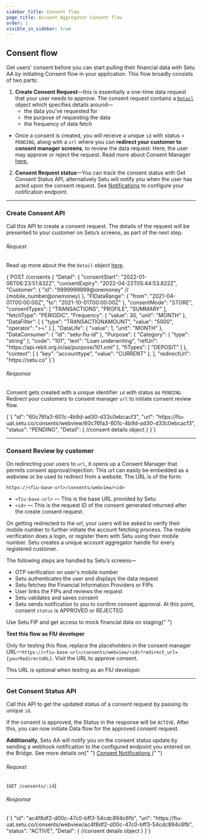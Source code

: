 ```yaml
---
sidebar_title: Consent flow
page_title: Account Aggregator Consent flow
order: 1
visible_in_sidebar: true
---
```


## Consent flow

Get users' consent before you can start pulling their financial data with Setu AA by initiating Consent flow in your application. This flow broadly consists of two parts:

1.  **Create Consent Request**—this is essentially a one-time data request that your user needs to approve. The consent request contains a [`Detail`](%28/data/account-aggregator/consent-object%29) object which specifies details around—
    - the data you’ve requested for
    - the purpose of requesting the data
    - the frequency of data fetch

- Once a consent is created, you will receive a unique `id` with status = `PENDING`, along with a `url` where you can **redirect your customer to consent manager screens**, to review the data request. Here, the user may approve or reject the request. Read more about Consent Manager [here.](https://staging.docs.setu.co/data/account-aggregator/consent-manager)

2. **Consent Request status**—You can track the consent status with Get Consent Status API, alternatively Setu will notify you when the user has acted upon the consent request. See [Notifications](/data/account-aggregator/api-integration/notifications) to configure your notification endpoint.

<hr class="primary" />

### Create Consent API

Call this API to create a consent request. The details of the request will be presented to your customer on Setu’s screens, as part of the next step.

###### Request

Read up more about the the `Detail` object <a href="/data/account-aggregator/consent-object" target="_blank">here</a>.

<CodeBlockWithCopy language="json">
  {`POST /consents
{
    "Detail": {
        "consentStart": "2022-01-06T06:23:51.832Z",
        "consentExpiry": "2022-04-23T05:44:53.822Z",
        "Customer": {
            "id": "9999999999@onemoney" // {mobile_number@onemoney}
        },
        "FIDataRange": {
            "from": "2021-04-01T00:00:00Z",
            "to": "2021-10-01T00:00:00Z"
        },
        "consentMode": "STORE",
        "consentTypes": [
            "TRANSACTIONS",
            "PROFILE",
            "SUMMARY"
        ],
        "fetchType": "PERIODIC",
        "Frequency": {
            "value": 30,
            "unit": "MONTH"
        },
        "DataFilter": [
            {
                "type": "TRANSACTIONAMOUNT",
                "value": "5000",
                "operator": ">="
            }
        ],
        "DataLife": {
            "value": 1,
            "unit": "MONTH"
        },
        "DataConsumer": {
            "id": "setu-fiu-id"
        },
        "Purpose": {
            "Category": {
                "type": "string"
            },
            "code": "101",
            "text": "Loan underwriting",
            "refUri": "https://api.rebit.org.in/aa/purpose/101.xml"
        },
        "fiTypes": [
            "DEPOSIT"
        ]
    },
    "context": 
    [
      {
        "key": "accounttype",
        "value": "CURRENT"
      },
    ],
    "redirectUrl": "https://setu.co"
}`}
</CodeBlockWithCopy>

###### Response

Consent gets created with a unique identifier `id` with status as `PENDING`. Redirect your customers to consent manager `url` to initiate consent review flow.

<CodeBlockWithCopy language="json">
  {`{
    "id": "60c76fa3-601c-4b9d-ad30-d33c0ebcacf3",
    "url": "https://fiu-uat.setu.co/consents/webview/60c76fa3-601c-4b9d-ad30-d33c0ebcacf3",
    "status": "PENDING",
    "Detail": {
      //consent details object
}
}`}
</CodeBlockWithCopy>

<hr class="primary" />

### Consent Review by customer

On redirecting your users to `url`, it opens up a Consent Manager that permits consent approval/rejection. This url can easily be embedded as a webview or be used to redirect from a website. The URL is of the form:

`https://<fiu-base-url>/consents/webview/<id>`

- `<fiu-base-url>` — This is the base URL provided by Setu.
- `<id>` — This is the request ID of the consent generated returned after the create consent request.

On getting redirected to the url, your users will be asked to verify their mobile number to further initiate the account fetching process. The mobile verification does a login, or register them with Setu using their mobile number. Setu creates a unique account aggregator handle for every registered customer.

The following steps are handled by Setu’s screens—

- OTP verification on user's mobile number
- Setu authenticates the user and displays the data request
- Setu fetches the Financial Information Providers or FIPs
- User links the FIPs and reviews the request
- Setu validates and saves consent
- Setu sends notification to you to confirm consent approval. At this point, consent `status` is APPROVED or REJECTED

<Callout type="tip">
  Use Setu FIP and get access to mock financial data on staging{" "}
</Callout>

<br />

**Test this flow as FIU developer**

Only for testing this flow, replace the placeholders in the consent manager URL—`https://<fiu-base-url>/consents/webview/<id>?redirect_url={yourRedirectURL}`. Visit the URL to approve consent.

<Callout type="tip">
  This URL is optional when testing as an FIU developer.
</Callout>

<br />

<hr class="primary" />

### Get Consent Status API

Call this API to get the updated status of a consent request by passing its unique `id`.

If the consent is approved, the Status in the response will be `ACTIVE`. After this, you can now initiate Data flow for the approved consent request.

<Callout type="highlight">
  <strong>Additionally</strong>, Setu AA will notify you on the consent status
  update by sending a webhook notification to the configured endpoint you
  entered on the Bridge. See more details on{" "}
  <a href="/data/account-aggregator/api-integration/notifications">
    Consent Notifications
  </a>
</Callout>{" "}

<br />

###### Request

<CodeBlockWithCopy language="json">{` GET /consents/:id `}</CodeBlockWithCopy>

###### Response

<CodeBlockWithCopy language="json">
  {`{
    "id": "ac4f8df2-d00c-47c0-bff3-54cdc894c6fb",
    "url": "https://fiu-uat.setu.co/consents/webview/ac4f8df2-d00c-47c0-bff3-54cdc894c6fb",
    "status": "ACTIVE",
    "Detail": {
       //consent details object
}
}`}
</CodeBlockWithCopy>

<WasPageHelpful />
